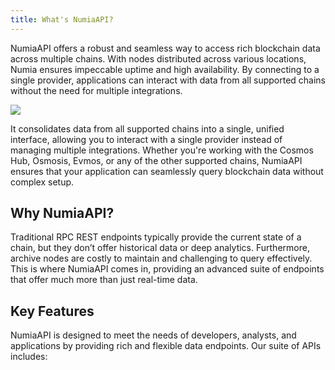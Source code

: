 ```yaml
---
title: What's NumiaAPI?
---
```



NumiaAPI offers a robust and seamless way to access rich blockchain data across multiple chains. With nodes distributed across various locations, Numia ensures impeccable uptime and high availability. By connecting to a single provider, applications can interact with data from all supported chains without the need for multiple integrations.

<Image 
  src="/media/api/rpc-api.png"
/>

It consolidates data from all supported chains into a single, unified interface, allowing you to interact with a single provider instead of managing multiple integrations. Whether you're working with the Cosmos Hub, Osmosis, Evmos, or any of the other supported chains, NumiaAPI ensures that your application can seamlessly query blockchain data without complex setup.


## Why NumiaAPI?
Traditional RPC REST endpoints typically provide the current state of a chain, but they don’t offer historical data or deep analytics. Furthermore, archive nodes are costly to maintain and challenging to query effectively. This is where NumiaAPI comes in, providing an advanced suite of endpoints that offer much more than just real-time data.

## Key Features

NumiaAPI is designed to meet the needs of developers, analysts, and applications by providing rich and flexible data endpoints. Our suite of APIs includes:

<CardList cols={3}>
<Card 
  title="Activity by address & type"
  description="Track user activity over time, including token transfers, delegations, and rewards claims."
  icon="wallet"
  iconType="regular"
  iconSize="32px"
/>
<Card 
  title="IBC transaction volume"
  description="Measure cross-chain activity and growth of IBC within the Cosmos ecosystem."
  icon="equalizer"
  iconType="regular"
  iconSize="32px"
/>
<Card 
  title="Staking history"
  description="Monitor delegations, undelegations, rewards, and staking events over time."
  icon="coins"
  iconType="regular"
  iconSize="32px"
/>
<Card 
  title="Validators activity history"
  description="Analyze validator performance, block proposals, and delegation flows."
  icon="list-checks"
  iconType="regular"
  iconSize="32px"
/>
<Card 
  title="Total Value Locked over time"
  description="Track the total value of assets locked in DeFi protocols across chains."
  icon="money-wavy"
  iconType="regular"
  iconSize="32px"
/>
<Card 
  title="Historical and current prices"
  description="Retrieve both historical and real-time price data for supported tokens."
  icon="chart-line-up"
  iconType="regular"
  iconSize="32px"
/>
</CardList>
